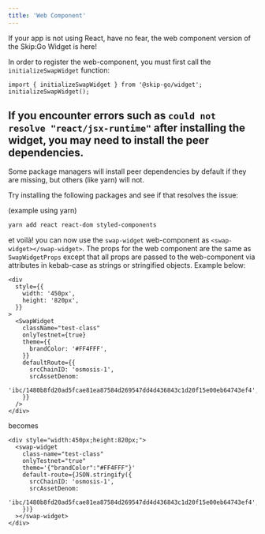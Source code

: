 ```yaml
---
title: 'Web Component'
---
```


If your app is not using React, have no fear, the web component version of the Skip:Go Widget is here!

In order to register the web-component, you must first call the `initializeSwapWidget` function:

```tsx
import { initializeSwapWidget } from '@skip-go/widget';
initializeSwapWidget();
```

## If you encounter errors such as `could not resolve "react/jsx-runtime"` after installing the widget, you may need to install the peer dependencies.

Some package managers will install peer dependencies by default if they are missing, but others (like yarn) will not.

Try installing the following packages and see if that resolves the issue:

(example using yarn)

```bash
yarn add react react-dom styled-components
```

et voilà! you can now use the `swap-widget` web-component as `<swap-widget></swap-widget>`.
The props for the web component are the same as `SwapWidgetProps` except that all props
are passed to the web-component via attributes in kebab-case as strings or stringified objects. Example below:

```tsx
<div
  style={{
    width: '450px',
    height: '820px',
  }}
>
  <SwapWidget
    className="test-class"
    onlyTestnet={true}
    theme={{
      brandColor: '#FF4FFF',
    }}
    defaultRoute={{
      srcChainID: 'osmosis-1',
      srcAssetDenom:
        'ibc/1480b8fd20ad5fcae81ea87584d269547dd4d436843c1d20f15e00eb64743ef4',
    }}
  />
</div>
```

becomes

```tsx
<div style="width:450px;height:820px;">
  <swap-widget
    class-name="test-class"
    onlyTestnet="true"
    theme='{"brandColor":"#FF4FFF"}'
    default-route={JSON.stringify({
      srcChainID: 'osmosis-1',
      srcAssetDenom:
        'ibc/1480b8fd20ad5fcae81ea87584d269547dd4d436843c1d20f15e00eb64743ef4',
    })}
  ></swap-widget>
</div>
```
